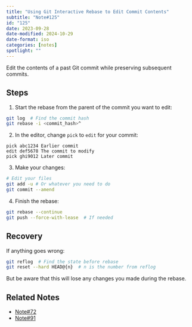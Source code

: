 ```yaml
---
title: "Using Git Interactive Rebase to Edit Commit Contents"
subtitle: "Note#125"
id: "125"
date: 2023-09-28
date-modified: 2024-10-29
date-format: iso
categories: [notes]
spotlight: ""
---
```

Edit the contents of a past Git commit while preserving subsequent commits.

## Steps

1. Start the rebase from the parent of the commit you want to edit:

```bash
git log  # Find the commit hash
git rebase -i <commit_hash>^
```

2. In the editor, change `pick` to `edit` for your commit:

```
pick abc1234 Earlier commit
edit def5678 The commit to modify
pick ghi9012 Later commit
```

3. Make your changes:

```bash
# Edit your files
git add -u # Or whatever you need to do
git commit --amend
```

4. Finish the rebase:

```bash
git rebase --continue
git push --force-with-lease  # If needed
```

## Recovery

If anything goes wrong:

```bash
git reflog  # Find the state before rebase
git reset --hard HEAD@{n}  # n is the number from reflog
```

But be aware that this will lose any changes you made during the rebase.

## Related Notes

* [Note#72](/notes/72/)
* [Note#91](/notes/91/)
